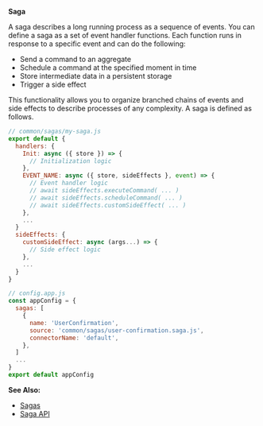 
**Saga**

A saga describes a long running process as a sequence of events. You can define a saga as a set of event handler functions. Each function runs in response to a specific event and can do the following:

- Send a command to an aggregate
- Schedule a command at the specified moment in time
- Store intermediate data in a persistent storage
- Trigger a side effect

This functionality allows you to organize branched chains of events and side effects to describe processes of any complexity. A saga is defined as follows.

<Tabs>
<TabItem value="saga" label="Saga" default>

```js
// common/sagas/my-saga.js
export default {
  handlers: {
    Init: async ({ store }) => {
      // Initialization logic
    },
    EVENT_NAME: async ({ store, sideEffects }, event) => {
      // Event handler logic
      // await sideEffects.executeCommand( ... )
      // await sideEffects.scheduleCommand( ... )
      // await sideEffects.customSideEffect( ... )
    },
    ...
  }
  sideEffects: {
    customSideEffect: async (args...) => {
      // Side effect logic
    },
    ...
  }
}
```

</TabItem>
<TabItem value="config" label="App Config">

```js
// config.app.js
const appConfig = {
  sagas: [
    {
      name: 'UserConfirmation',
      source: 'common/sagas/user-confirmation.saga.js',
      connectorName: 'default',
    },
  ]
  ...
}
export default appConfig
```

</TabItem>
</Tabs>

**See Also:**

- [Sagas](../../sagas.md)
- [Saga API](../../api/saga.md)
